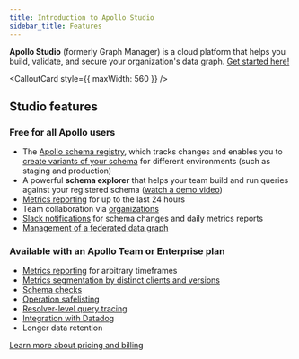 ```yaml
---
title: Introduction to Apollo Studio
sidebar_title: Features
---
```



**Apollo Studio** (formerly Graph Manager) is a cloud platform that helps you build, validate, and secure your organization's data graph. [Get started here!](./getting-started/)

<CalloutCard style={{ maxWidth: 560 }} />

## Studio features

### Free for all Apollo users

* The [Apollo schema registry](./schema/registry/), which tracks changes
and enables you to [create variants of your schema](./schema/registry/#managing-environments-with-variants) for different environments
(such as staging and production)
* A powerful **schema explorer** that helps your team build and run queries against your registered schema ([watch a demo video](https://www.youtube.com/watch?v=j8b0Bda_TIw))
* [Metrics reporting](https://www.apollographql.com/docs/studio/setup-analytics/) for up to the last 24 hours
* Team collaboration via [organizations](./org/organizations/)
* [Slack notifications](./slack-integration/) for schema changes and daily metrics reports
* [Management of a federated data graph](https://www.apollographql.com/docs/federation/managed-federation/overview/)

### Available with an Apollo Team or Enterprise plan

* [Metrics reporting](./setup-analytics/) for arbitrary timeframes
* [Metrics segmentation by distinct clients and versions](./client-awareness/)
* [Schema checks](./schema-checks/)
* [Operation safelisting](./operation-registry/)
* [Resolver-level query tracing](./performance/)
* [Integration with Datadog](./datadog-integration/)
* Longer data retention

[Learn more about pricing and billing](https://www.apollographql.com/plans/)
